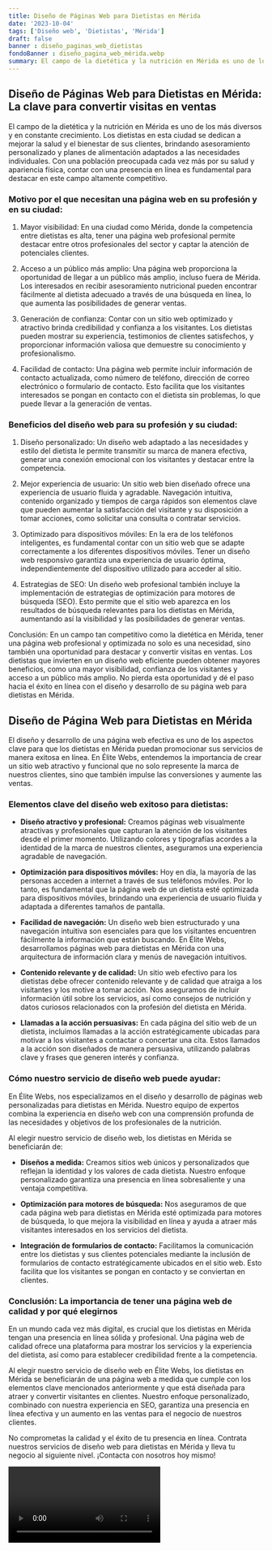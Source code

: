 ```yaml
---
title: Diseño de Páginas Web para Dietistas en Mérida
date: '2023-10-04'
tags: ['Diseño web', 'Dietistas', 'Mérida']
draft: false
banner : diseño_paginas_web_dietistas
fondoBanner : diseño_pagina_web_mérida.webp
summary: El campo de la dietética y la nutrición en Mérida es uno de los más diversos y en constante crecimiento. Los dietistas en esta ciudad se dedican a mejorar la salud y el bienestar de sus clientes, brindando asesoramiento personalizado y planes de alimentación adaptados a las necesidades individuales. Con una población preocupada cada vez más por su salud y apariencia física, contar con una presencia en línea es fundamental para destacar en este campo altamente competitivo.
---
```


## Diseño de Páginas Web para Dietistas en Mérida: La clave para convertir visitas en ventas

El campo de la dietética y la nutrición en Mérida es uno de los más diversos y en constante crecimiento. Los dietistas en esta ciudad se dedican a mejorar la salud y el bienestar de sus clientes, brindando asesoramiento personalizado y planes de alimentación adaptados a las necesidades individuales. Con una población preocupada cada vez más por su salud y apariencia física, contar con una presencia en línea es fundamental para destacar en este campo altamente competitivo.

### Motivo por el que necesitan una página web en su profesión y en su ciudad:

1. Mayor visibilidad: En una ciudad como Mérida, donde la competencia entre dietistas es alta, tener una página web profesional permite destacar entre otros profesionales del sector y captar la atención de potenciales clientes.

2. Acceso a un público más amplio: Una página web proporciona la oportunidad de llegar a un público más amplio, incluso fuera de Mérida. Los interesados en recibir asesoramiento nutricional pueden encontrar fácilmente al dietista adecuado a través de una búsqueda en línea, lo que aumenta las posibilidades de generar ventas.

3. Generación de confianza: Contar con un sitio web optimizado y atractivo brinda credibilidad y confianza a los visitantes. Los dietistas pueden mostrar su experiencia, testimonios de clientes satisfechos, y proporcionar información valiosa que demuestre su conocimiento y profesionalismo.

4. Facilidad de contacto: Una página web permite incluir información de contacto actualizada, como número de teléfono, dirección de correo electrónico o formulario de contacto. Esto facilita que los visitantes interesados ​​se pongan en contacto con el dietista sin problemas, lo que puede llevar a la generación de ventas.

### Beneficios del diseño web para su profesión y su ciudad:

1. Diseño personalizado: Un diseño web adaptado a las necesidades y estilo del dietista le permite transmitir su marca de manera efectiva, generar una conexión emocional con los visitantes y destacar entre la competencia.

2. Mejor experiencia de usuario: Un sitio web bien diseñado ofrece una experiencia de usuario fluida y agradable. Navegación intuitiva, contenido organizado y tiempos de carga rápidos son elementos clave que pueden aumentar la satisfacción del visitante y su disposición a tomar acciones, como solicitar una consulta o contratar servicios.

3. Optimizado para dispositivos móviles: En la era de los teléfonos inteligentes, es fundamental contar con un sitio web que se adapte correctamente a los diferentes dispositivos móviles. Tener un diseño web responsivo garantiza una experiencia de usuario óptima, independientemente del dispositivo utilizado para acceder al sitio.

4. Estrategias de SEO: Un diseño web profesional también incluye la implementación de estrategias de optimización para motores de búsqueda (SEO). Esto permite que el sitio web aparezca en los resultados de búsqueda relevantes para los dietistas en Mérida, aumentando así la visibilidad y las posibilidades de generar ventas.

Conclusión:
En un campo tan competitivo como la dietética en Mérida, tener una página web profesional y optimizada no solo es una necesidad, sino también una oportunidad para destacar y convertir visitas en ventas. Los dietistas que invierten en un diseño web eficiente pueden obtener mayores beneficios, como una mayor visibilidad, confianza de los visitantes y acceso a un público más amplio. No pierda esta oportunidad y dé el paso hacia el éxito en línea con el diseño y desarrollo de su página web para dietistas en Mérida.

<GifSeo />

<Cta />

## Diseño de Página Web para Dietistas en Mérida

El diseño y desarrollo de una página web efectiva es uno de los aspectos clave para que los dietistas en Mérida puedan promocionar sus servicios de manera exitosa en línea. En Élite Webs, entendemos la importancia de crear un sitio web atractivo y funcional que no solo represente la marca de nuestros clientes, sino que también impulse las conversiones y aumente las ventas. 

### Elementos clave del diseño web exitoso para dietistas:

- **Diseño atractivo y profesional:** Creamos páginas web visualmente atractivas y profesionales que capturan la atención de los visitantes desde el primer momento. Utilizando colores y tipografías acordes a la identidad de la marca de nuestros clientes, aseguramos una experiencia agradable de navegación.

- **Optimización para dispositivos móviles:** Hoy en día, la mayoría de las personas acceden a internet a través de sus teléfonos móviles. Por lo tanto, es fundamental que la página web de un dietista esté optimizada para dispositivos móviles, brindando una experiencia de usuario fluida y adaptada a diferentes tamaños de pantalla.

- **Facilidad de navegación:** Un diseño web bien estructurado y una navegación intuitiva son esenciales para que los visitantes encuentren fácilmente la información que están buscando. En Élite Webs, desarrollamos páginas web para dietistas en Mérida con una arquitectura de información clara y menús de navegación intuitivos.

- **Contenido relevante y de calidad:** Un sitio web efectivo para los dietistas debe ofrecer contenido relevante y de calidad que atraiga a los visitantes y los motive a tomar acción. Nos aseguramos de incluir información útil sobre los servicios, así como consejos de nutrición y datos curiosos relacionados con la profesión del dietista en Mérida.

- **Llamadas a la acción persuasivas:** En cada página del sitio web de un dietista, incluimos llamadas a la acción estratégicamente ubicadas para motivar a los visitantes a contactar o concertar una cita. Estos llamados a la acción son diseñados de manera persuasiva, utilizando palabras clave y frases que generen interés y confianza.

### Cómo nuestro servicio de diseño web puede ayudar:

En Élite Webs, nos especializamos en el diseño y desarrollo de páginas web personalizadas para dietistas en Mérida. Nuestro equipo de expertos combina la experiencia en diseño web con una comprensión profunda de las necesidades y objetivos de los profesionales de la nutrición.

Al elegir nuestro servicio de diseño web, los dietistas en Mérida se beneficiarán de:

- **Diseños a medida:** Creamos sitios web únicos y personalizados que reflejan la identidad y los valores de cada dietista. Nuestro enfoque personalizado garantiza una presencia en línea sobresaliente y una ventaja competitiva.

- **Optimización para motores de búsqueda:** Nos aseguramos de que cada página web para dietistas en Mérida esté optimizada para motores de búsqueda, lo que mejora la visibilidad en línea y ayuda a atraer más visitantes interesados en los servicios del dietista.

- **Integración de formularios de contacto:** Facilitamos la comunicación entre los dietistas y sus clientes potenciales mediante la inclusión de formularios de contacto estratégicamente ubicados en el sitio web. Esto facilita que los visitantes se pongan en contacto y se conviertan en clientes.

### Conclusión: La importancia de tener una página web de calidad y por qué elegirnos

En un mundo cada vez más digital, es crucial que los dietistas en Mérida tengan una presencia en línea sólida y profesional. Una página web de calidad ofrece una plataforma para mostrar los servicios y la experiencia del dietista, así como para establecer credibilidad frente a la competencia.

Al elegir nuestro servicio de diseño web en Élite Webs, los dietistas en Mérida se beneficiarán de una página web a medida que cumple con los elementos clave mencionados anteriormente y que está diseñada para atraer y convertir visitantes en clientes. Nuestro enfoque personalizado, combinado con nuestra experiencia en SEO, garantiza una presencia en línea efectiva y un aumento en las ventas para el negocio de nuestros clientes.

No comprometas la calidad y el éxito de tu presencia en línea. Contrata nuestros servicios de diseño web para dietistas en Mérida y lleva tu negocio al siguiente nivel. ¡Contacta con nosotros hoy mismo!

<Video />

<CtaBot job='Dietistas' city='Mérida'/>

<Gmaps query='Mérida+españa+maps' />